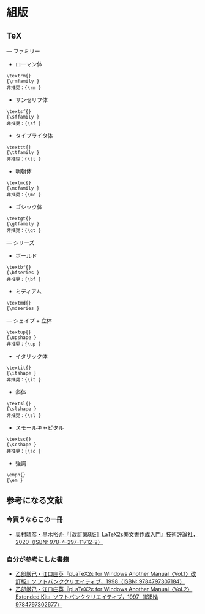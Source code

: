 # 組版 {#statistics}

## TeX

— ファミリー

  + ローマン体
```
\textrm{}
{\rmfamily }
非推奨：{\rm }
```
  + サンセリフ体
```
\textsf{}
{\sffamily }
非推奨：{\sf }
```
  + タイプライタ体
```
\texttt{}
{\ttfamily }
非推奨：{\tt }
```
  + 明朝体
```
\textmc{}
{\mcfamily }
非推奨：{\mc }
```
  + ゴシック体
```
\textgt{}
{\gtfamily }
非推奨：{\gt }
```

— シリーズ

  + ボールド
```
\textbf{}
{\bfseries }
非推奨：{\bf }
```
  + ミディアム
```
\textmd{}
{\mdseries }
```

— シェイプ
  + 立体
```
\textup{}
{\upshape }
非推奨：{\up }
```
  + イタリック体
```
\textit{}
{\itshape }
非推奨：{\it }
```
  + 斜体
```
\textsl{}
{\slshape }
非推奨：{\sl }
```
  + スモールキャピタル
```
\textsc{}
{\scshape }
非推奨：{\sc }
```

- 強調
```
\emph{}
{\em }
```


## 参考になる文献

### 今買うならこの一冊

- [奥村晴彦・黒木裕介『［改訂第8版］LaTeX2ε美文書作成入門』技術評論社，2020（ISBN: 978-4-297-11712-2）](https://gihyo.jp/book/2020/978-4-297-11712-2)

### 自分が参考にした書籍

- [乙部厳己・江口庄英『pLaTeX2ε for Windows Another Manual〈Vol.1〉改訂版』ソフトバンククリエイティブ，1998（ISBN: 9784797307184）](https://www.amazon.co.jp/dp/4797307188)
- [乙部厳己・江口庄英『pLaTeX2ε for Windows Another Manual〈Vol.2〉Extended Kit』ソフトバンククリエイティブ，1997（ISBN: 9784797302677）](https://www.amazon.co.jp/dp/4797302674)

